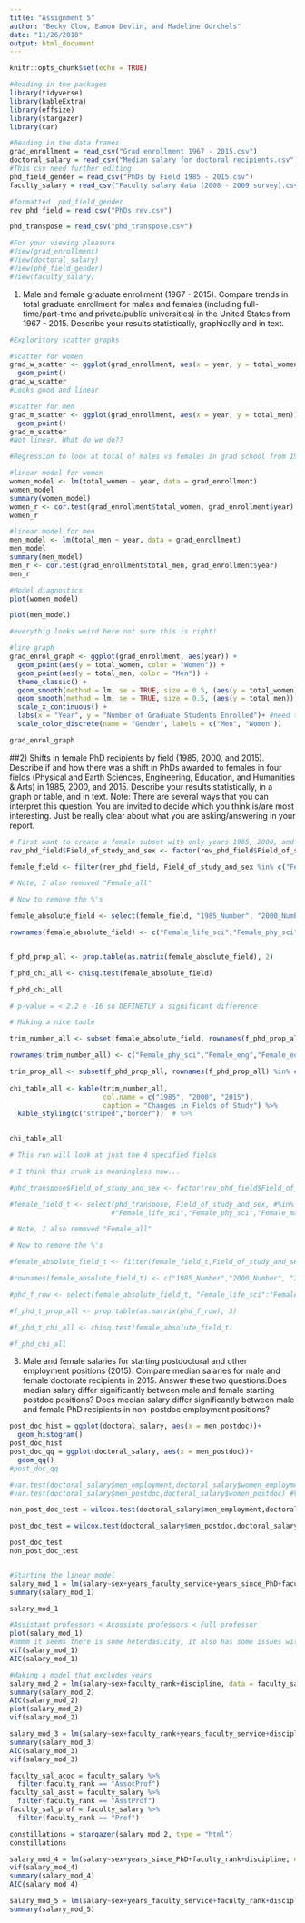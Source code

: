 ```yaml
---
title: "Assignment 5"
author: "Becky Clow, Eamon Devlin, and Madeline Gorchels"
date: "11/26/2018"
output: html_document
---
```


```r
knitr::opts_chunk$set(echo = TRUE)
```

```r
#Reading in the packages 
library(tidyverse)
library(kableExtra)
library(effsize)
library(stargazer)
library(car)

#Reading in the data frames
grad_enrollment = read_csv("Grad enrollment 1967 - 2015.csv")
doctoral_salary = read_csv("Median salary for doctoral recipients.csv")
#This csv need further editing 
phd_field_gender = read_csv("PhDs by Field 1985 - 2015.csv")
faculty_salary = read_csv("Faculty salary data (2008 - 2009 survey).csv")

#formatted  phd_field_gender
rev_phd_field = read_csv("PhDs_rev.csv")

phd_transpose = read_csv("phd_transpose.csv")

#For your viewing pleasure 
#View(grad_enrollment)
#View(doctoral_salary)
#View(phd_field_gender)
#View(faculty_salary)
```

1) Male and female graduate enrollment (1967 - 2015). Compare trends in total graduate enrollment
for males and females (including full-time/part-time and private/public universities) in the United
States from 1967 - 2015. Describe your results statistically, graphically and in text.

```r
#Exploritory scatter graphs

#scatter for women
grad_w_scatter <- ggplot(grad_enrollment, aes(x = year, y = total_women)) +
  geom_point()
grad_w_scatter
#Looks good and linear

#scatter for men
grad_m_scatter <- ggplot(grad_enrollment, aes(x = year, y = total_men)) +
  geom_point()
grad_m_scatter
#Not linear, What do we do??
```

```r
#Regression to look at total of males vs females in grad school from 1967-2015

#linear model for women
women_model <- lm(total_women ~ year, data = grad_enrollment)
women_model
summary(women_model)
women_r <- cor.test(grad_enrollment$total_women, grad_enrollment$year)
women_r

#linear model for men
men_model <- lm(total_men ~ year, data = grad_enrollment)
men_model
summary(men_model)
men_r <- cor.test(grad_enrollment$total_men, grad_enrollment$year)
men_r

```

```r
#Model diagnostics
plot(women_model)

plot(men_model)

#everythig looks weird here not sure this is right!
```


```r
#line graph
grad_enrol_graph <- ggplot(grad_enrollment, aes(year)) +
  geom_point(aes(y = total_women, color = "Women")) +
  geom_point(aes(y = total_men, color = "Men")) +
  theme_classic() +
  geom_smooth(method = lm, se = TRUE, size = 0.5, (aes(y = total_women)), color = "turquoise") +
  geom_smooth(method = lm, se = TRUE, size = 0.5, (aes(y = total_men)), color = "coral2") +
  scale_x_continuous() +
  labs(x = "Year", y = "Number of Graduate Students Enrolled")+ #need to fix ledgend and colors 
  scale_color_discrete(name = "Gender", labels = c("Men", "Women"))

grad_enrol_graph

```
##2) Shifts in female PhD recipients by field (1985, 2000, and 2015). 
Describe if and how there was a shift in PhDs awarded to females in four fields (Physical and Earth Sciences, Engineering, Education,
and Humanities & Arts) in 1985, 2000, and 2015. Describe your results statistically, in a graph or table, and in text. Note: There are several ways that you can interpret this question. You are invited to decide
which you think is/are most interesting. Just be really clear about what you are asking/answering in
your report.

```r

# First want to create a female subset with only years 1985, 2000, and 2015
rev_phd_field$Field_of_study_and_sex <- factor(rev_phd_field$Field_of_study_and_sex)

female_field <- filter(rev_phd_field, Field_of_study_and_sex %in% c("Female_life_sci","Female_phy_sci","Female_math","Female_ss", "Female_eng","Female_ed","Female_art","Female_other"))

# Note, I also removed "Female_all"

# Now to remove the %'s

female_absolute_field <- select(female_field, "1985_Number", "2000_Number", "2015_Number") 

rownames(female_absolute_field) <- c("Female_life_sci","Female_phy_sci","Female_math","Female_ss", "Female_eng","Female_ed","Female_art","Female_other")


f_phd_prop_all <- prop.table(as.matrix(female_absolute_field), 2)

f_phd_chi_all <- chisq.test(female_absolute_field)

f_phd_chi_all

# p-value = < 2.2 e -16 so DEFINETLY a significant difference
```

```r
# Making a nice table

trim_number_all <- subset(female_absolute_field, rownames(f_phd_prop_all) %in% c("Female_phy_sci","Female_eng", "Female_ed","Female_art"))

rownames(trim_number_all) <- c("Female_phy_sci","Female_eng","Female_ed","Female_art")

trim_prop_all <- subset(f_phd_prop_all, rownames(f_phd_prop_all) %in% c("Female_phy_sci","Female_eng", "Female_ed","Female_art"))
  
chi_table_all <- kable(trim_number_all,
                       col.name = c("1985", "2000", "2015"),
                       caption = "Changes in Fields of Study") %>% 
  kable_styling(c("striped","border"))  # %>% 
 

chi_table_all
```



```r
# This run will look at just the 4 specified fields


```


```r

# I think this crunk is meaningless now...

#phd_transpose$Field_of_study_and_sex <- factor(rev_phd_field$Field_of_study_and_sex)

#female_field_t <- select(phd_transpose, Field_of_study_and_sex, #%in%
                         #"Female_life_sci","Female_phy_sci","Female_math","Female_ss", #"Female_eng","Female_ed","Female_art","Female_other")

# Note, I also removed "Female_all"

# Now to remove the %'s

#female_absolute_field_t <- filter(female_field_t,Field_of_study_and_sex %in% c("1985_Number", "2000_Number", "2015_Number")) 

#rownames(female_absolute_field_t) <- c("1985_Number","2000_Number", "2015_Number")

#phd_f_row <- select(female_absolute_field_t, "Female_life_sci":"Female_other")

#f_phd_t_prop_all <- prop.table(as.matrix(phd_f_row), 3)

#f_phd_t_chi_all <- chisq.test(female_absolute_field_t)

#f_phd_chi_all
```



3) Male and female salaries for starting postdoctoral and other employment positions (2015). Compare median salaries for male and female doctorate recipients in 2015. Answer these two questions:Does median salary differ significantly between male and female starting postdoc positions? Does median salary differ significantly between male and female PhD recipients in non-postdoc employment positions?

```r
post_doc_hist = ggplot(doctoral_salary, aes(x = men_postdoc))+
  geom_histogram()
post_doc_hist
post_doc_qq = ggplot(doctoral_salary, aes(x = men_postdoc))+
  geom_qq()
#post_doc_qq
```


```r

#var.test(doctoral_salary$men_employment,doctoral_salary$women_employment) #Variances are not equal 
#var.test(doctoral_salary$men_postdoc,doctoral_salary$women_postdoc) #Variances are not equal 

non_post_doc_test = wilcox.test(doctoral_salary$men_employment,doctoral_salary$women_employment, paired = TRUE)

post_doc_test = wilcox.test(doctoral_salary$men_postdoc,doctoral_salary$women_postdoc, paired = TRUE)

post_doc_test
non_post_doc_test
```
```r

```

```r
#Starting the linear model 
salary_mod_1 = lm(salary~sex+years_faculty_service+years_since_PhD+faculty_rank+discipline, data = faculty_salary)
summary(salary_mod_1)

salary_mod_1
```

```r
#Assistant professors < Acossiate professors < Full professor
plot(salary_mod_1)
#hmmm it seems there is some heterdasicity, it also has some issues with residual normality 
vif(salary_mod_1)
AIC(salary_mod_1)

```

```r
#Making a model that excludes years
salary_mod_2 = lm(salary~sex+faculty_rank+discipline, data = faculty_salary)
summary(salary_mod_2)
AIC(salary_mod_2)
plot(salary_mod_2)
vif(salary_mod_2)

```

```r
salary_mod_3 = lm(salary~sex+faculty_rank+years_faculty_service+discipline, data = faculty_salary)
summary(salary_mod_3)
AIC(salary_mod_3)
vif(salary_mod_3)
```
```r
faculty_sal_acoc = faculty_salary %>% 
  filter(faculty_rank == "AssocProf")
faculty_sal_asst = faculty_salary %>% 
  filter(faculty_rank == "AsstProf")
faculty_sal_prof = faculty_salary %>% 
  filter(faculty_rank == "Prof")

```
```r
constillations = stargazer(salary_mod_2, type = "html")
constillations 
```



```r
salary_mod_4 = lm(salary~sex+years_since_PhD+faculty_rank+discipline, data = faculty_salary)
vif(salary_mod_4)
summary(salary_mod_4)
AIC(salary_mod_4)
```

```r
salary_mod_5 = lm(salary~sex+years_faculty_service+faculty_rank+discipline+years_faculty_service*faculty_rank, data = faculty_salary)
summary(salary_mod_5)

```

